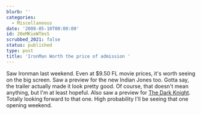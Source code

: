 ```yaml
---
blurb: ''
categories:
  - Miscellaneous
date: '2008-05-10T00:00:00'
id: 20eMKieWTmsS
scrubbed_2021: false
status: published
type: post
title: 'IronMan Worth the price of admission '
---
```


Saw Ironman last weekend. Even at $9.50 FL movie prices, it's worth
seeing on the big screen. Saw a preview for the new Indian Jones
too. Gotta say, the trailer actually made it look pretty good. Of
course, that doesn't mean anything, but I'm at least hopeful. Also
saw a preview for
[The Dark Knight](http://thedarkknight.warnerbros.com/). Totally
looking forward to that one. High probability I'll be seeing that
one opening weekend.
